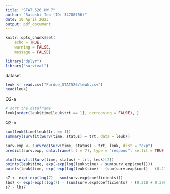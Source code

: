```yaml
---
title: "STAT 526 HW 7"
author: "Satoshi Ido (ID: 34788706)"
date: 10 April 2023
output: pdf_document
---
```


```r
knitr::opts_chunk$set(
    echo = TRUE,
    warning = FALSE,
    message = FALSE)
```

```r
library("dplyr")
library("survival")
```
dataset
```r
leuk <- read.csv("Purdue_STAT526/leuk.csv")
head(leuk)
```

Q2-a
```r
# sort the dataframe
leuk[order(leuk$time[leuk$trt == 1], decreasing = FALSE), ]
```

Q2-b
```r
sum(leuk$time[leuk$trt == 1])
summary(survfit(Surv(time, status) ~ trt, data = leuk))

surv.exp <- survreg(Surv(time, status) ~ trt, leuk, dist = "exp")
predict(surv.exp, data.frame(trt = 7), type = "respons", se.fit = TRUE)

plot(survfit(Surv(time, status) ~ trt, leuk)[2])
points(leuk$time, exp(-exp(log(leuk$time) - sum(surv.exp$coef))))
points(leuk$time, exp(-exp(log(leuk$time) - (sum(surv.exp$coef) - (0.218 + 0.398)))), col = 2)

s7 <- exp(-exp(log(7) - sum(surv.exp$coefficients)))
lbs7 <- exp(-exp((log(7) - (sum(surv.exp$coefficients) - (0.218 + 0.398)))))
s7 - lbs7
```